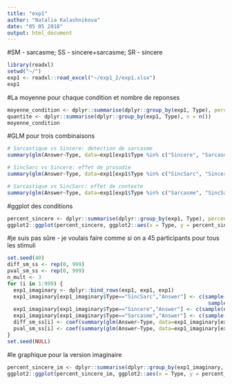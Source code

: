 ```yaml
---
title: "exp1"
author: "Natalia Kalashnikova"
date: "05 05 2018"
output: html_document
---
```


#SM - sarcasme; SS - sincere+sarcasme; SR - sincere

```r
library(readxl)
setwd("~/")
exp1 <- readxl::read_excel("~/exp1_2/exp1.xlsx")
exp1
```
#La moyenne pour chaque condition et nombre de reponses

```r
moyenne_condition <- dplyr::summarise(dplyr::group_by(exp1, Type), percent_correct = mean(Answer))
quantite <- dplyr::summarise(dplyr::group_by(exp1, Type), n = n())
moyenne_condition
```
#GLM pour trois combinaisons
```r
# Sarcastique vs Sincere: detection de sarcasme
summary(glm(Answer~Type, data=exp1[exp1$Type %in% c("Sincere", "Sarcasme"),], family=binomial))
```

```r
# SincSarc vs Sincere: effet de prosodie
summary(glm(Answer~Type, data=exp1[exp1$Type %in% c("SincSarc", "Sincere"),], family=binomial))
```

```r
# Sarcastique vs SincSarc: effet de contexte
summary(glm(Answer~Type, data=exp1[exp1$Type %in% c("Sarcasme", "SincSarc"),], family=binomial))
```
#ggplot des conditions
```r
percent_sincere <- dplyr::summarise(dplyr::group_by(exp1, Type), percent_sincere = mean(Answer))
ggplot2::ggplot(percent_sincere, ggplot2::aes(x = Type, y = percent_sincere, fill=Type)) + ggplot2::geom_bar(stat="identity")
```



#je suis pas sûre - je voulais faire comme si on a 45 participants pour tous les stimuli
```r
set.seed(40)
diff_sm_ss <- rep(0, 999)
pval_sm_ss <- rep(0, 999)
n_mult <- 3
for (i in 1:999) {
  exp1_imaginary <- dplyr::bind_rows(exp1, exp1, exp1)
  exp1_imaginary[exp1_imaginary$Type=="SincSarc","Answer"] <- c(sample(exp1[exp1$Type == "Sincere",]$Answer, n_mult*3, replace=TRUE),
                                                                 sample(exp1[exp1$Type == "Sarcasme",]$Answer, n_mult*255, replace=TRUE))
  exp1_imaginary[exp1_imaginary$Type=="Sincere","Answer"] <- c(sample(exp1[exp1$Type == "Sincere",]$Answer, n_mult*267, replace=TRUE))
  exp1_imaginary[exp1_imaginary$Type=="Sarcasme","Answer"] <- c(sample(exp1[exp1$Type == "Sarcasme",]$Answer, n_mult*255, replace=TRUE))
  diff_sm_ss[i] <- coef(summary(glm(Answer~Type, data=exp1_imaginary[exp1_imaginary$Type %in% c("Sarcasme", "SincSarc"),], family=binomial(link = logit))))[2,1]
  pval_sm_ss[i] <- coef(summary(glm(Answer~Type, data=exp1_imaginary[exp1_imaginary$Type %in% c("Sarcasme", "SincSarc"),], family=binomial(link = logit))))[2,4]
}
set.seed(NULL)
```
#le graphique pour la version imaginaire
```r
percent_sincere_im <- dplyr::summarise(dplyr::group_by(exp1_imaginary, Type), percent_sincere_im = mean(Answer))
ggplot2::ggplot(percent_sincere_im, ggplot2::aes(x = Type, y = percent_sincere_im, fill=Type)) + ggplot2::geom_bar(stat="identity")
```

